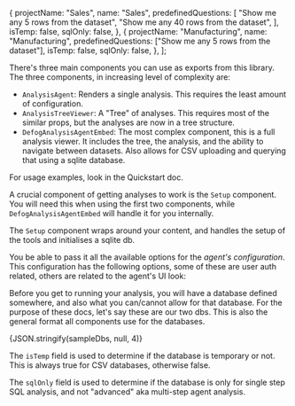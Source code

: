 
  {
    projectName: "Sales",
    name: "Sales",
    predefinedQuestions: [
      "Show me any 5 rows from the dataset",
      "Show me any 40 rows from the dataset",
    ],
    isTemp: false,
    sqlOnly: false,
  },
  {
    projectName: "Manufacturing",
    name: "Manufacturing",
    predefinedQuestions: ["Show me any 5 rows from the dataset"],
    isTemp: false,
    sqlOnly: false,
  },
];

There's three main components you can use as exports from this library. The three components, in increasing level of complexity are:

- `AnalysisAgent`: Renders a single analysis. This requires the least amount of configuration.
- `AnalysisTreeViewer`: A "Tree" of analyses. This requires most of the similar props, but the analyses are now in a tree structure.
- `DefogAnalysisAgentEmbed`: The most complex component, this is a full analysis viewer. It includes the tree, the analysis, and the ability to navigate between datasets. Also allows for CSV uploading and querying that using a sqlite database.

For usage examples, look in the Quickstart doc.

A crucial component of getting analyses to work is the `Setup` component. You will need this when using the first two components, while `DefogAnalysisAgentEmbed` will handle it for you internally.

The `Setup` component wraps around your content, and handles the setup of the tools and initialises a sqlite db.

You be able to pass it all the available options for the _agent's configuration_. This configuration has the following options, some of these are user auth related, others are related to the agent's UI look:

<ConfigTable />

Before you get to running your analysis, you will have a database defined somewhere, and also what you can/cannot allow for that database. For the purpose of these docs, let's say these are our two dbs. This is also the general format all components use for the databases.

<div className="text-gray-500 whitespace-pre !text-sm !font-mono !my-4 !p-2 bg-gray-50">
  {JSON.stringify(sampleDbs, null, 4)}
</div>

The `isTemp` field is used to determine if the database is temporary or not. This is always true for CSV databases, otherwise false.

The `sqlOnly` field is used to determine if the database is only for single step SQL analysis, and not "advanced" aka multi-step agent analysis.
